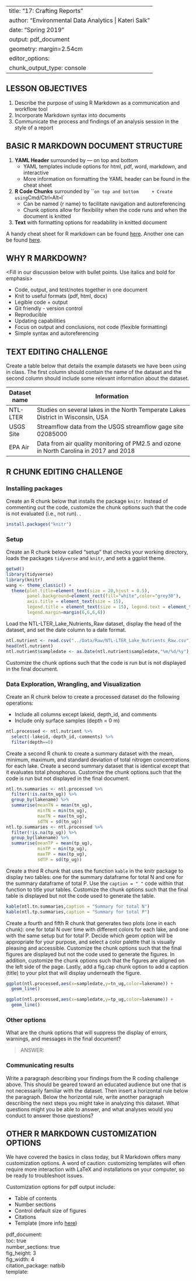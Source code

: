 
---
title: "17: Crafting Reports"
author: "Environmental Data Analytics | Kateri Salk"
date: "Spring 2019"
output: pdf_document
geometry: margin=2.54cm
editor_options: 
  chunk_output_type: console
---

## LESSON OBJECTIVES
1. Describe the purpose of using R Markdown as a communication and workflow tool
2. Incorporate Markdown syntax into documents
3. Communicate the process and findings of an analysis session in the style of a report

## BASIC R MARKDOWN DOCUMENT STRUCTURE

1. **YAML Header** surrounded by --- on top and bottom
    + YAML templates include options for html, pdf, word, markdown, and interactive
    + More information on formatting the YAML header can be found in the cheat sheet
2. **R Code Chunks** surrounded by ``` on top and bottom
    + Create using `Cmd/Ctrl` + `Alt` + `I`
    + Can be named {r name} to facilitate navigation and autoreferencing
    + Chunk options allow for flexibility when the code runs and when the document is knitted
3. **Text** with formatting options for readability in knitted document

A handy cheat sheet for R markdown can be found [here](https://www.rstudio.com/wp-content/uploads/2015/03/rmarkdown-reference.pdf). Another one can be found [here](https://www.rstudio.com/wp-content/uploads/2015/02/rmarkdown-cheatsheet.pdf).

## WHY R MARKDOWN?

<Fill in our discussion below with bullet points. Use italics and bold for emphasis>

- Code, output, and test/notes together in one document
- Knit to useful formats (pdf, html, docx)
- Legible code + output
- Git friendly - version control 
- Reproducible
- Updating capabilities
- Focus on output and conclusions, not code (flexible formatting)
- Simple syntax and autoreferencing

## TEXT EDITING CHALLENGE

Create a table below that details the example datasets we have been using in class. The first column should contain the name of the dataset and the second column should include some relevant information about the dataset.

Dataset name | Information
------------ | ---------------------------------------------------------------------------------------
NTL-LTER     | Studies on several lakes in the North Temperate Lakes District in Wisconsin, USA
USGS Site    | Streamflow data from the USGS streamflow gage site 02085000
EPA Air      | Data from air quality monitoring of PM2.5 and ozone in North Carolina in 2017 and 2018


## R CHUNK EDITING CHALLENGE
### Installing packages
Create an R chunk below that installs the package `knitr`. Instead of commenting out the code, customize the chunk options such that the code is not evaluated (i.e., not run). .

```r
install.packages("knitr")
```


### Setup
Create an R chunk below called "setup" that checks your working directory, loads the packages `tidyverse` and `knitr`, and sets a ggplot theme. 
```r
getwd()
library(tidyverse)
library(knitr)
wang <- theme_classic() +
  theme(plot.title=element_text(size = 20,hjust = 0.5),
        panel.background=element_rect(fill="white",color="grey30"),
        axis.title = element_text(size = 15),
        legend.title = element_text(size = 15), legend.text = element_text(size = 12),
        legend.margin=margin(6,6,6,6))
```

Load the NTL-LTER_Lake_Nutrients_Raw dataset, display the head of the dataset, and set the date column to a date format.
```r
ntl.nutrient <- read.csv("../Data/Raw/NTL-LTER_Lake_Nutrients_Raw.csv")
head(ntl.nutrient)
ntl.nutrient$sampledate <- as.Date(ntl.nutrient$sampledate,"%m/%d/%y")
```

Customize the chunk options such that the code is run but is not displayed in the final document.


### Data Exploration, Wrangling, and Visualization
Create an R chunk below to create a processed dataset do the following operations: 

* Include all columns except lakeid, depth_id, and comments
* Include only surface samples (depth = 0 m)
```r
ntl.processed <- ntl.nutrient %>%
  select(-lakeid,-depth_id,-comments) %>%
  filter(depth==0)
```

Create a second R chunk to create a summary dataset with the mean, minimum, maximum, and standard deviation of total nitrogen concentrations for each lake. Create a second summary dataset that is identical except that it evaluates total phosphorus. Customize the chunk options such that the code is run but not displayed in the final document. 
```r
ntl.tn.summaries <- ntl.processed %>%
  filter(!is.na(tn_ug)) %>%
  group_by(lakename) %>%
  summarise(meanTN = mean(tn_ug),
            minTN = min(tn_ug),
            maxTN = max(tn_ug),
            sdTN = sd(tn_ug))
ntl.tp.summaries <- ntl.processed %>%
  filter(!is.na(tp_ug)) %>%
  group_by(lakename) %>%
  summarise(meanTP = mean(tp_ug),
            minTP = min(tp_ug),
            maxTP = max(tp_ug),
            sdTP = sd(tp_ug))
```

Create a third R chunk that uses the function `kable` in the knitr package to display two tables: one for the summary dataframe for total N and one for the summary dataframe of total P. Use the `caption = " "` code within that function to title your tables. Customize the chunk options such that the final table is displayed but not the code used to generate the table. 
```r
kable(ntl.tn.summaries,caption = "Summary for total N")
kable(ntl.tp.summaries,caption = "Summary for total P")
```

Create a fourth and fifth R chunk that generates two plots (one in each chunk): one for total N over time with different colors for each lake, and one with the same setup but for total P. Decide which geom option will be appropriate for your purpose, and select a color palette that is visually pleasing and accessible. Customize the chunk options such that the final figures are displayed but not the code used to generate the figures. In addition, customize the chunk options such that the figures are aligned on the left side of the page. Lastly, add a fig.cap chunk option to add a caption (title) to your plot that will display underneath the figure.
```r
ggplot(ntl.processed,aes(x=sampledate,y=tn_ug,color=lakename)) +
  geom_line() 
```
```r
ggplot(ntl.processed,aes(x=sampledate,y=tp_ug,color=lakename)) +
  geom_line() 
```

### Other options
What are the chunk options that will suppress the display of errors, warnings, and messages in the final document? 

> ANSWER: 

### Communicating results
Write a paragraph describing your findings from the R coding challenge above. This should be geared toward an educated audience but one that is not necessarily familiar with the dataset. Then insert a horizontal rule below the paragraph. Below the horizontal rule, write another paragraph describing the next steps you might take in analyzing this dataset. What questions might you be able to answer, and what analyses would you conduct to answer those questions?

## OTHER R MARKDOWN CUSTOMIZATION OPTIONS
We have covered the basics in class today, but R Markdown offers many customization options. A word of caution: customizing templates will often require more interaction with LaTeX and installations on your computer, so be ready to troubleshoot issues.

Customization options for pdf output include: 

* Table of contents
* Number sections
* Control default size of figures
* Citations
* Template (more info [here](http://jianghao.wang/post/2017-12-08-rmarkdown-templates/))

pdf_document:  
    toc: true  
    number_sections: true  
    fig_height: 3  
    fig_width: 4  
    citation_package: natbib  
    template:  

